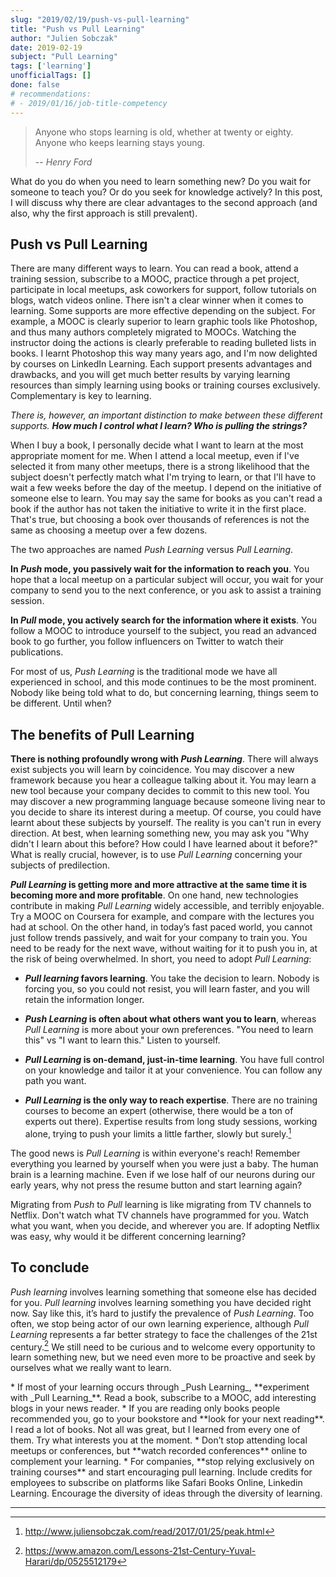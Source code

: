```yaml
---
slug: "2019/02/19/push-vs-pull-learning"
title: "Push vs Pull Learning"
author: "Julien Sobczak"
date: 2019-02-19
subject: "Pull Learning"
tags: ['learning']
unofficialTags: []
done: false
# recommendations:
# - 2019/01/16/job-title-competency
---
```



> Anyone who stops learning is old, whether at twenty or eighty. Anyone who keeps learning stays young.
>
> -- <cite>Henry Ford</cite>

<Lead>
What do you do when you need to learn something new? Do you wait for someone to teach you? Or do you seek for knowledge actively? In this post, I will discuss why there are clear advantages to the second approach (and also, why the first approach is still prevalent).
</Lead>

## Push vs Pull Learning

There are many different ways to learn. You can read a book, attend a training session, subscribe to a MOOC, practice through a pet project, participate in local meetups, ask coworkers for support, follow tutorials on blogs, watch videos online. There isn't a clear winner when it comes to learning. Some supports are more effective depending on the subject. For example, a MOOC is clearly superior to learn graphic tools like Photoshop, and thus many authors completely migrated to MOOCs. Watching the instructor doing the actions is clearly preferable to reading bulleted lists in books. I learnt Photoshop this way many years ago, and I'm now delighted by courses on LinkedIn Learning. Each support presents advantages and drawbacks, and you will get much better results by varying learning resources than simply learning using books or training courses exclusively. Complementary is key to learning.

_There is, however, an important distinction to make between these different supports. **How much I control what I learn? Who is pulling the strings?**_

When I buy a book, I personally decide what I want to learn at the most appropriate moment for me. When I attend a local meetup, even if I've selected it from many other meetups, there is a strong likelihood that the subject doesn't perfectly match what I'm trying to learn, or that I'll have to wait a few weeks before the day of the meetup. I depend on the initiative of someone else to learn. You may say the same for books as you can't read a book if the author has not taken the initiative to write it in the first place. That's true, but choosing a book over thousands of references is not the same as choosing a meetup over a few dozens.

The two approaches are named _Push Learning_ versus _Pull Learning_.

**In _Push_ mode, you passively wait for the information to reach you**. You hope that a local meetup on a particular subject will occur, you wait for your company to send you to the next conference, or you ask to assist a training session.

**In _Pull_ mode, you actively search for the information where it exists**. You follow a MOOC to introduce yourself to the subject, you read an advanced book to go further, you follow influencers on Twitter to watch their publications.

For most of us, _Push Learning_ is the traditional mode we have all experienced in school, and this mode continues to be the most prominent. Nobody like being told what to do, but concerning learning, things seem to be different. Until when?

## The benefits of Pull Learning

**There is nothing profoundly wrong with _Push Learning_**. There will always exist subjects you will learn by coincidence. You may discover a new framework because you hear a colleague talking about it. You may learn a new tool because your company decides to commit to this new tool. You may discover a new programming language because someone living near to you decide to share its interest during a meetup. Of course, you could have learnt about these subjects by yourself. The reality is you can't run in every direction. At best, when learning something new, you may ask you "Why didn't I learn about this before? How could I have learned about it before?" What is really crucial, however, is to use _Pull Learning_ concerning your subjects of predilection.

**_Pull Learning_ is getting more and more attractive at the same time it is becoming more and more profitable**. On one hand, new technologies contribute in making _Pull Learning_ widely accessible, and terribly enjoyable. Try a MOOC on Coursera for example, and compare with the lectures you had at school. On the other hand, in today’s fast paced world, you cannot just follow trends passively, and wait for your company to train you. You need to be ready for the next wave, without waiting for it to push you in, at the risk of being overwhelmed. In short, you need to adopt _Pull Learning_:

* **_Pull learning_ favors learning**. You take the decision to learn. Nobody is forcing you, so you could not resist, you will learn faster, and you will retain the information longer.

* **_Push Learning_ is often about what others want you to learn**, whereas _Pull Learning_ is more about your own preferences. "You need to learn this" vs "I want to learn this." Listen to yourself.

* **_Pull Learning_ is on-demand, just-in-time learning**. You have full control on your knowledge and tailor it at your convenience. You can follow any path you want.

* **_Pull Learning_ is the only way to reach expertise**. There are no training courses to become an expert (otherwise, there would be a ton of experts out there). Expertise results from long study sessions, working alone, trying to push your limits a little farther, slowly but surely.[^1]

The good news is _Pull Learning_ is within everyone's reach! Remember everything you learned by yourself when you were just a baby. The human brain is a learning machine. Even if we lose half of our neurons during our early years, why not press the resume button and start learning again?

Migrating from _Push_ to _Pull_ learning is like migrating from TV channels to Netflix. Don't watch what TV channels have programmed for you. Watch what you want, when you decide, and wherever you are. If adopting Netflix was easy, why would it be different concerning learning?

## To conclude

_Push learning_ involves learning something that someone else has decided for you. _Pull learning_ involves learning something you have decided right now. Say like this, it’s hard to justify the prevalence of _Push Learning_. Too often, we stop being actor of our own learning experience, although _Pull Learning_ represents a far better strategy to face the challenges of the 21st century.[^2] We still need to be curious and to welcome every opportunity to learn something new, but we need even more to be proactive and seek by ourselves what we really want to learn.


<Admonition type="note" className="experiment" title="In practice">
* If most of your learning occurs through _Push Learning_, **experiment with _Pull Learning_**. Read a book, subscribe to a MOOC, add interesting blogs in your news reader.
* If you are reading only books people recommended you, go to your bookstore and **look for your next reading**. I read a lot of books. Not all was great, but I learned from every one of them. Try what interests you at the moment.
* Don’t stop attending local meetups or conferences, but **watch recorded conferences** online to complement your learning.
* For companies, **stop relying exclusively on training courses** and start encouraging pull learning. Include credits for employees to subscribe on platforms like Safari Books Online, Linkedin Learning. Encourage the diversity of ideas through the diversity of learning.
</Admonition>

---

[^1]: http://www.juliensobczak.com/read/2017/01/25/peak.html
[^2]: https://www.amazon.com/Lessons-21st-Century-Yuval-Harari/dp/0525512179
